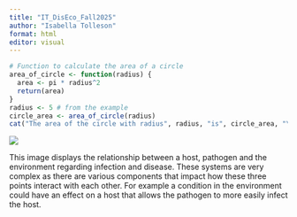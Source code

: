 ```yaml
---
title: "IT_DisEco_Fall2025"
author: "Isabella Tolleson"
format: html
editor: visual
---
```


```r
# Function to calculate the area of a circle
area_of_circle <- function(radius) {
  area <- pi * radius^2
  return(area)
}
radius <- 5 # from the example
circle_area <- area_of_circle(radius)
cat("The area of the circle with radius", radius, "is", circle_area, "\n")
```

![](images/clipboard-4111735069.png)

This image displays the relationship between a host, pathogen and the environment regarding infection and disease. These systems are very complex as there are various components that impact how these three points interact with each other. For example a condition in the environment could have an effect on a host that allows the pathogen to more easily infect the host.
